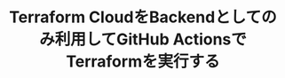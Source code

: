 ---
title: 'Terraform CloudをBackendとしてのみ利用してGitHub ActionsでTerraformを実行する'
description: '本ポストでは、Terraform CloudをBackendとしてのみ利用してGitHub Actions内でTerraformを実行する方法を記載します。Terraform Cloudに対するAPI Tokenの管理方法などに焦点を絞っていきます。'
tags:
 - 'GitHub Actions'
 - 'Terraform'
 - 'Terraform Cloud'
 - 'CI/CD'
 - 'DevOps'
pubDate: 'March 13 2024'
heroImage: '/blog-placeholder-4.jpg'
editing: true
---